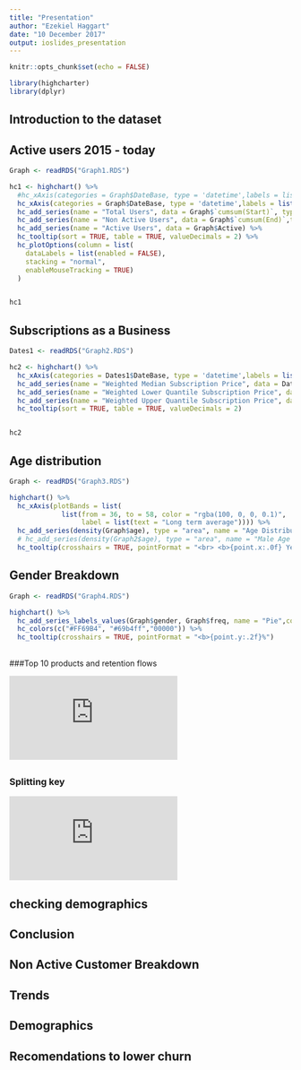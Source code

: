 ```yaml
---
title: "Presentation"
author: "Ezekiel Haggart"
date: "10 December 2017"
output: ioslides_presentation
---
```


```r
knitr::opts_chunk$set(echo = FALSE)

library(highcharter)
library(dplyr)
```

## Introduction to the dataset


## Active users 2015 - today
```r

Graph <- readRDS("Graph1.RDS")

hc1 <- highchart() %>%
  #hc_xAxis(categories = Graph$DateBase, type = 'datetime',labels = list(format = '{value:%Y %m}')) %>% 
  hc_xAxis(categories = Graph$DateBase, type = 'datetime',labels = list(format = '{value:%Y %m}')) %>%
  hc_add_series(name = "Total Users", data = Graph$`cumsum(Start)`, type = "area") %>%
  hc_add_series(name = "Non Active Users", data = Graph$`cumsum(End)`,type = "area") %>%
  hc_add_series(name = "Active Users", data = Graph$Active) %>%
  hc_tooltip(sort = TRUE, table = TRUE, valueDecimals = 2) %>%
  hc_plotOptions(column = list(
    dataLabels = list(enabled = FALSE),
    stacking = "normal",
    enableMouseTracking = TRUE)
  ) 


hc1


```


## Subscriptions as a Business 


```r

Dates1 <- readRDS("Graph2.RDS")

hc2 <- highchart() %>%
  hc_xAxis(categories = Dates1$DateBase, type = 'datetime',labels = list(format = '{value:%Y %m}')) %>% 
  hc_add_series(name = "Weighted Median Subscription Price", data = Dates1$RunningMedian) %>%
  hc_add_series(name = "Weighted Lower Quantile Subscription Price", data = Dates1$`25%`) %>%
  hc_add_series(name = "Weighted Upper Quantile Subscription Price", data = Dates1$`75%`) %>%
  hc_tooltip(sort = TRUE, table = TRUE, valueDecimals = 2)


hc2

```



## Age distribution


```r

Graph <- readRDS("Graph3.RDS")

highchart() %>%
  hc_xAxis(plotBands = list(
             list(from = 36, to = 58, color = "rgba(100, 0, 0, 0.1)",
                  label = list(text = "Long term average")))) %>% 
  hc_add_series(density(Graph$age), type = "area", name = "Age Distribution") %>%
  # hc_add_series(density(Graph2$age), type = "area", name = "Male Age Distribution") %>%
  hc_tooltip(crosshairs = TRUE, pointFormat = "<br> <b>{point.x:.0f} Years old</b>  <br> {point.y:.2f}%")


```


## Gender Breakdown


```r

Graph <- readRDS("Graph4.RDS")

highchart() %>% 
  hc_add_series_labels_values(Graph$gender, Graph$freq, name = "Pie",colorByPoint = TRUE, type = "pie") %>%
  hc_colors(c("#FF69B4", "#69b4ff","00000")) %>%
  hc_tooltip(crosshairs = TRUE, pointFormat = "<b>{point.y:.2f}%")


```



## 
###Top 10 products and retention flows

<iframe class="chart" src="https://ezekiel.nz/shiny/Widgets/Presentation/NewsUK_snakey.html" style="border: none;"></iframe>

##
### Splitting key 

<iframe class="chart" src="https://ezekiel.nz/shiny/Widgets/Presentation/NewsUK_snakey2.html" style="border: none;"></iframe>

## checking demographics


## Conclusion

## Non Active Customer Breakdown

## Trends

## Demographics 

## Recomendations to lower churn










